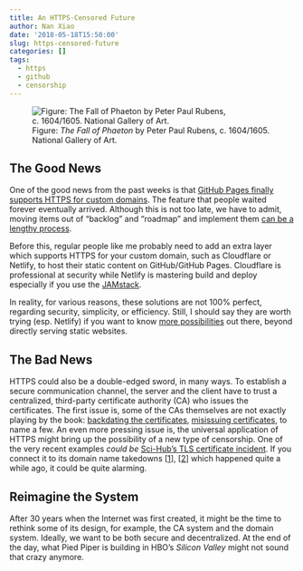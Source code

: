 ```yaml
---
title: An HTTPS-Censored Future
author: Nan Xiao
date: '2018-05-18T15:50:00'
slug: https-censored-future
categories: []
tags:
  - https
  - github
  - censorship
---
```


![Figure: _The Fall of Phaeton_ by Peter Paul Rubens, c. 1604/1605. National Gallery of Art.](/image/the-fall-of-phaeton-peter-rubens.jpg)

## The Good News

One of the good news from the past weeks is that [GitHub Pages finally supports HTTPS for custom domains](https://blog.github.com/2018-05-01-github-pages-custom-domains-https/). The feature that people waited forever eventually arrived. Although this is not too late, we have to admit, moving items out of "backlog" and "roadmap" and implement them [can be a lengthy process](https://github.com/isaacs/github/issues/156).

Before this, regular people like me probably need to add an extra layer which supports HTTPS for your custom domain, such as Cloudflare or Netlify, to host their static content on GitHub/GitHub Pages. Cloudflare is professional at security while Netlify is mastering build and deploy especially if you use the [JAMstack](https://jamstack.org/).

In reality, for various reasons, these solutions are not 100% perfect, regarding security, simplicity, or efficiency. Still, I should say they are worth trying (esp. Netlify) if you want to know [more possibilities](https://yihui.name/en/2017/06/netlify-instead-of-github-pages/) out there, beyond directly serving static websites.

## The Bad News

HTTPS could also be a double-edged sword, in many ways. To establish a secure communication channel, the server and the client have to trust a centralized, third-party certificate authority (CA) who issues the certificates. The first issue is, some of the CAs themselves are not exactly playing by the book: [backdating the certificates](https://blog.mozilla.org/security/2016/10/24/distrusting-new-wosign-and-startcom-certificates/), [misissuing certificates](https://security.googleblog.com/2017/09/chromes-plan-to-distrust-symantec.html), to name a few. An even more pressing issue is, the universal application of HTTPS might bring up the possibility of a new type of censorship. One of the very recent examples _could be_ [Sci-Hub's TLS certificate incident](https://news.ycombinator.com/item?id=16951831). If you connect it to its domain name takedowns [[1](https://news.ycombinator.com/item?id=16823067)], [[2](https://news.ycombinator.com/item?id=11635647)] which happened quite a while ago, it could be quite alarming.

## Reimagine the System

After 30 years when the Internet was first created, it might be the time to rethink some of its design, for example, the CA system and the domain system. Ideally, we want to be both secure and decentralized. At the end of the day, what Pied Piper is building in HBO's _Silicon Valley_ might not sound that crazy anymore.
